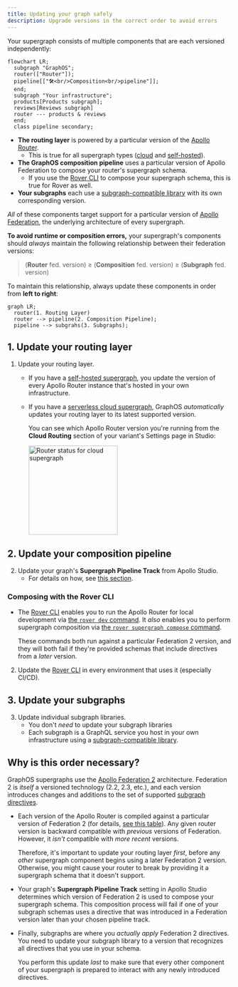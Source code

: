 ```yaml
---
title: Updating your graph safely
description: Upgrade versions in the correct order to avoid errors
---
```


Your supergraph consists of multiple components that are each versioned independently:

```mermaid
flowchart LR;
  subgraph "GraphOS";
  router(["Router"]);
  pipeline[["🛠<br/>Composition<br/>pipeline"]];
  end;
  subgraph "Your infrastructure";
  products[Products subgraph];
  reviews[Reviews subgraph]
  router --- products & reviews
  end;
  class pipeline secondary;
```

- **The routing layer** is powered by a particular version of the [Apollo Router](/router/).
    - This is true for all supergraph types ([cloud](./overview/#cloud-supergraphs) and [self-hosted](./overview/#self-hosted-supergraphs)).
- **The GraphOS composition pipeline** uses a particular version of Apollo Federation to compose your router's supergraph schema.
    - If you use the [Rover CLI](/rover/) to compose your supergraph schema, this is true for Rover as well.
- **Your subgraphs** each use a [subgraph-compatible library](/federation/building-supergraphs/supported-subgraphs) with its own corresponding version.

_All_ of these components target support for a particular version of [Apollo Federation](/federation/), the underlying architecture of every supergraph.

**To avoid runtime or composition errors,** your supergraph's components should _always_ maintain the following relationship between their federation versions:

> (**Router** fed. version) ≥ (**Composition** fed. version) ≥ (**Subgraph** fed. version)

To maintain this relationship, always update these components in order from **left to right**:

```mermaid
graph LR;
  router(1. Routing Layer)
  router --> pipeline(2. Composition Pipeline);
  pipeline --> subgrahs(3. Subgraphs);
```

## 1. Update your routing layer

1. Update your routing layer.
     - If you have a [self-hosted supergraph](./overview/#self-hosted-supergraphs), you update the version of every Apollo Router instance that's hosted in your own infrastructure.

    - If you have a [serverless cloud supergraph](./overview/#cloud-supergraphs), GraphOS _automatically_ updates your routing layer to its latest supported version.
    
      You can see which Apollo Router version you're running from the **Cloud Routing** section of your variant's Settings page in Studio:

      <img
        src="../img/router-status.jpg"
        class="screenshot"
        width="200"
        alt="Router status for cloud supergraph"
      />

## 2. Update your composition pipeline

2. Update your graph's **Supergraph Pipeline Track** from Apollo Studio.
    - For details on how, see [this section](#updating-pipeline-track).

### Composing with the Rover CLI

- The [Rover CLI](/rover/) enables you to run the Apollo Router for local development via [the `rover dev` command](./local-development/). It _also_ enables you to perform supergraph composition via [the `rover supergraph compose` command](/rover/commands/supergraphs#composing-a-supergraph-schema). 

    These commands both run against a particular Federation 2 version, and they will both fail if they're provided schemas that include directives from a _later_ version.

2. Update the [Rover CLI](/rover/) in every environment that uses it (especially CI/CD).

## 3. Update your subgraphs

3. Update individual subgraph libraries.
    - You don't _need_ to update your subgraph libraries 
    - Each subgraph is a GraphQL service you host in your own infrastructure using a [subgraph-compatible library](/federation/building-supergraphs/supported-subgraphs).

## Why is this order necessary?

GraphOS supergraphs use the [Apollo Federation 2](/federation/) architecture. Federation 2 is _itself_ a versioned technology (2.2, 2.3, etc.), and each version introduces changes and additions to the set of supported [subgraph directives](/federation/federated-types/federated-directives/).

- Each version of the Apollo Router is compiled against a particular version of Federation 2 (for details, [see this table](/router/federation-version-support)). Any given router version is backward compatible with _previous_ versions of Federation. However, it _isn't_ compatible with _more recent_ versions.

    Therefore, it's important to update your routing layer _first_, before any _other_ supergraph component begins using a later Federation 2 version. Otherwise, you might cause your router to break by providing it a supergraph schema that it doesn't support.

- Your graph's **Supergraph Pipeline Track** setting in Apollo Studio determines which version of Federation 2 is used to compose your supergraph schema. This composition process will fail if one of your subgraph schemas uses a directive that was introduced in a Federation version later than your chosen pipeline track.

- Finally, subgraphs are where you _actually apply_ Federation 2 directives. You need to update your subgraph library to a version that recognizes all directives that you use in your schema.

    You perform this update _last_ to make sure that every other component of your supergraph is prepared to interact with any newly introduced directives.

